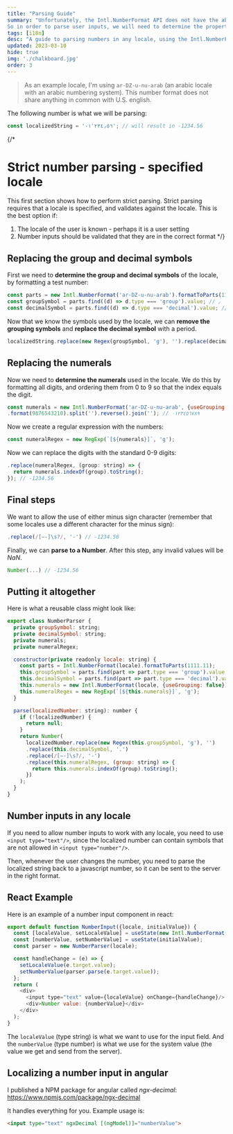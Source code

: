 ```yaml
---
title: "Parsing Guide"
summary: "Unfortunately, the Intl.NumberFormat API does not have the ability to parse a number from localized string.
So in order to parse user inputs, we will need to determine the properties of the locale on the fly. No library is needed."
tags: [i18n]
desc: "A guide to parsing numbers in any locale, using the Intl.NumberFormat API, without any library."
updated: 2023-03-10
hide: true
img: './chalkboard.jpg'
order: 3
---
```










> As an example locale, I'm using `ar-DZ-u-nu-arab` (an arabic locale with an arabic numbering system).
This number format does not share anything in common with U.S. english.

The following number is what we will be parsing:
```javascript
const localizedString = '-١٬٢٣٤٫٥٦'; // will result in -1234.56
```

{/*
# Strict number parsing - specified locale

This first section shows how to perform strict parsing.
Strict parsing requires that a locale is specified, and validates against the locale.
This is the best option if:

1. The locale of the user is known - perhaps it is a user setting
2. Number inputs should be validated that they are in the correct format
*/}

## Replacing the group and decimal symbols

First we need to **determine the group and decimal symbols** of the locale, by formatting a test number:

```javascript
const parts = new Intl.NumberFormat('ar-DZ-u-nu-arab').formatToParts(1111.11);
const groupSymbol = parts.find((d) => d.type === 'group').value; // ٫
const decimalSymbol = parts.find((d) => d.type === 'decimal').value; // ٬
```

Now that we know the symbols used by the locale, we can **remove the grouping symbols** and **replace the decimal symbol** with a period.

```javascript
localizedString.replace(new Regex(groupSymbol, 'g'), '').replace(decimalSymbol, '.'); // -١٢٣٤.٥٦
```

## Replacing the numerals

Now we need to **determine the numerals** used in the locale.
We do this by formatting all digits, and ordering them from 0 to 9 so that the index equals the digit.

```javascript
const numerals = new Intl.NumberFormat('ar-DZ-u-nu-arab', {useGrouping: false})
.format(9876543210).split('').reverse().join(''); // ٠١٢٣٤٥٦٧٨٩
```

Now we create a regular expression with the numbers:

```javascript
const numeralRegex = new RegExp(`[${numerals}]`, 'g');
```

Now we can replace the digits with the standard 0-9 digits:

```javascript
.replace(numeralRegex, (group: string) => {
  return numerals.indexOf(group).toString();
}); // -1234.56
```

## Final steps

We want to allow the use of either minus sign character (remember that some locales use a different character for the minus sign):

```javascript
.replace(/[−-]\s?/, '-') // -1234.56
```

Finally, we can **parse to a Number**. After this step, any invalid values will be *NaN*.

```javascript
Number(...) // -1234.56
```

## Putting it altogether

Here is what a reusable class might look like:

```javascript
export class NumberParser {
  private groupSymbol: string;
  private decimalSymbol: string;
  private numerals;
  private numeralRegex;

  constructor(private readonly locale: string) {
    const parts = Intl.NumberFormat(locale).formatToParts(1111.11);
    this.groupSymbol = parts.find(part => part.type === 'group').value;
    this.decimalSymbol = parts.find(part => part.type === 'decimal').value;
    this.numerals = new Intl.NumberFormat(locale, {useGrouping: false}).format(9876543210).split('').reverse().join('');
    this.numeralRegex = new RegExp(`[${this.numerals}]`, 'g');
  }

  parse(localizedNumber: string): number {
    if (!localizedNumber) {
      return null;
    }
    return Number(
      localizedNumber.replace(new Regex(this.groupSymbol, 'g'), '')
      .replace(this.decimalSymbol, '.')
      .replace(/[−-]\s?/, '-')
      .replace(this.numeralRegex, (group: string) => {
        return this.numerals.indexOf(group).toString();
      })
    );
  }
}
```

## Number inputs in any locale

If you need to allow number inputs to work with any locale, you need to use `<input type="text"/>`, since the localized number can contain symbols that are not allowed in `<input type="number"/>`.

Then, whenever the user changes the number, you need to parse the localized string back to a javascript number, so it can be sent to the server in the right format.

## React Example

Here is an example of a number input component in react:

```javascript
export default function NumberInput({locale, initialValue}) {
  const [localeValue, setLocaleValue] = useState(new Intl.NumberFormat(locale).format(initialValue));
  const [numberValue, setNumberValue] = useState(initialValue);
  const parser = new NumberParser(locale);

  const handleChange = (e) => {
    setLocaleValue(e.target.value);
    setNumberValue(parser.parse(e.target.value));
  };
  return (
    <div>
      <input type="text" value={localeValue} onChange={handleChange}/>
      <div>Number value: {numberValue}</div>
    </div>
  );
}
```

The `localeValue` (type string) is what we want to use for the input field. And the `numberValue` (type number) is what we use for the system value (the value we get and send from the server).

## Localizing a number input in angular

I published a NPM package for angular called *ngx-decimal*: https://www.npmjs.com/package/ngx-decimal

It handles everything for you. Example usage is:

```html
<input type="text" ngxDecimal [(ngModel)]="numberValue">
```